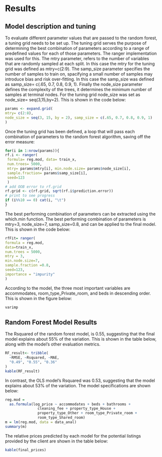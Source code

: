 # Results


## Model description and tuning
To evaluate different parameter values that are passed to the random forest, a tuning grid needs to be set up. The tuning grid serves the purpose of determining the best combination of parameters according to a range of predefined values for each of those parameters. The ranger implementation was used for this. The mtry parameter, refers to the number of variables that are randomly sampled at each split. In this case the mtry for the tuning grid was defined as mtry=c(2:9). The samp_size parameter specifies the number of samples to train on, spacifying a small number of samples may introduce bias and risk over-fitting. In this case the samp_size was defined as samp_size= c(.65, 0.7, 0.8, 0.9, 1). Finally the node_size parameter defines the complexity of the trees, it determines the minimum number of samples at terminal nodes. For the tuning grid node_size was set as node_size= seq(3,15,by=2). This is shown in the code below:

```r
params <- expand.grid(
mtry= c(2:8),
node_size = seq(3, 15, by = 2), samp_size = c(.65, 0.7, 0.8, 0.9, 1)
)
```


Once the tuning grid has been defined, a loop that will pass each combination of parameters to the random forest algorithm, saving off the error measure:

```r
for(i in 1:nrow(params)){
rf.i <- ranger(
 formula= reg.mod, data= train_x,
 num.trees= 5000,
 mtry= params$mtry[i], min.node.size= params$node_size[i],
 sample.fraction= params$samp_size[i],
 seed=123 
 )
# add OOB error to rf.grid
rf.grid <- c(rf.grid, sqrt(rf.i$prediction.error)) 
# print to see progress
if (i%%10 == 0) cat(i, "\t")
}
```

The best performing combination of parameters can be extracted using the which.min function. The best performing combination of parameters is mtry=3, node_size=7, samp_size=0.8, and can be applied to the final model. This is shown in the code below:

```r
rfFit= ranger(
formula = reg.mod, 
data=train_x, 
num.trees = 5000, 
mtry = 3, 
min.node.size=7, 
sample.fraction =0.8, 
seed=123,
importance = "impurity"
)
```

According to the model, the three most important variables are accommodates, room_type_Private_room, and beds in descending order. This is shown in the figure below:

```r
varimp
```


## Random Forest Model Results
The Rsquared of the random forest model, is 0.55, suggesting that the final model explains about 55% of the variation. This is shown in the table below, along with the model’s other evaluation metrics.

```r
RF_result<- tribble(
  ~RMSE, ~Rsquared, ~MAE,
  "0.49", "0.55", "0.36"
)
kable(RF_result)
```

In contrast, the OLS model’s Rsquared was 0.53, suggesting that the model explains about 53% of the variation. The model specifications are shown below:

```r
reg.mod =
  as.formula(log_price ~ accommodates + beds + bathrooms +
               cleaning_fee + property_type_House +
               property_type_Other + room_type_Private_room +
               room_type_Shared_room)
m = lm(reg.mod, data = data_anal)
summary(m)
```

The relative prices predicted by each model for the potential listings provided by the client are shown in the table below:

```r
kable(final_prices)
```




